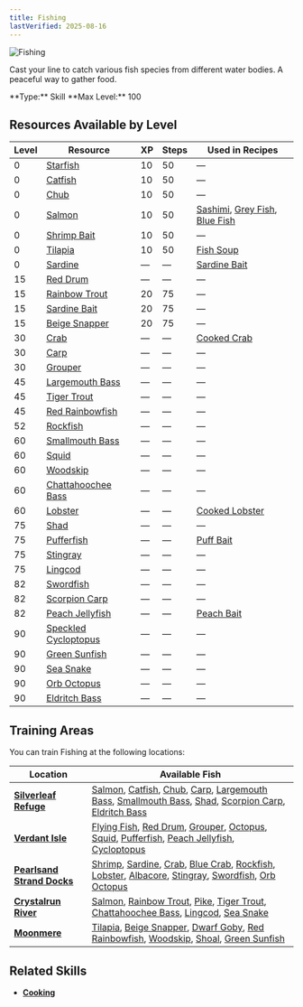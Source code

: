 ```yaml
---
title: Fishing
lastVerified: 2025-08-16
---
```


<div className="flex items-start gap-6 mb-8">
  <div className="flex-shrink-0">
    <img src="/assets/icons/fishing.png" alt="Fishing" className="w-24 h-24 border rounded-lg" />
  </div>
  <div className="flex-1">
    <div className="space-y-2">
      <p className="text-lg text-muted-foreground">Cast your line to catch various fish species from different water bodies. A peaceful way to gather food.</p>
      <div className="flex flex-wrap gap-4 text-sm">
        <span className="px-2 py-1 bg-green-100 dark:bg-green-900 rounded-md">
          **Type:** Skill
        </span>
        <span className="px-2 py-1 bg-purple-100 dark:bg-purple-900 rounded-md">
          **Max Level:** 100
        </span>
      </div>
    </div>
  </div>
</div>

## Resources Available by Level

| Level | Resource                                                                | XP  | Steps | Used in Recipes                                                                                                                         |
| ----- | ----------------------------------------------------------------------- | --- | ----- | --------------------------------------------------------------------------------------------------------------------------------------- |
| 0     | [Starfish](/docs/resources/individual/starfish)                         | 10  | 50    | —                                                                                                                                       |
| 0     | [Catfish](/docs/resources/individual/catfish)                           | 10  | 50    | —                                                                                                                                       |
| 0     | [Chub](/docs/resources/individual/chub)                                 | 10  | 50    | —                                                                                                                                       |
| 0     | [Salmon](/docs/resources/individual/salmon)                             | 10  | 50    | [Sashimi](/docs/items/individual/sashimi), [Grey Fish](/docs/items/individual/grey_fish), [Blue Fish](/docs/items/individual/blue_fish) |
| 0     | [Shrimp Bait](/docs/resources/individual/shrimp_bait)                   | 10  | 50    | —                                                                                                                                       |
| 0     | [Tilapia](/docs/resources/individual/tilapia)                           | 10  | 50    | [Fish Soup](#)                                                                                                                          |
| 0     | [Sardine](/docs/resources/individual/sardine)                           | —   | —     | [Sardine Bait](/docs/resources/individual/sardine_bait)                                                                                 |
| 15    | [Red Drum](/docs/resources/individual/red_drum)                         | —   | —     | —                                                                                                                                       |
| 15    | [Rainbow Trout](/docs/resources/individual/rainbow_trout)               | 20  | 75    | —                                                                                                                                       |
| 15    | [Sardine Bait](/docs/resources/individual/sardine_bait)                 | 20  | 75    | —                                                                                                                                       |
| 15    | [Beige Snapper](/docs/resources/individual/beige_snapper)               | 20  | 75    | —                                                                                                                                       |
| 30    | [Crab](/docs/resources/individual/crab)                                 | —   | —     | [Cooked Crab](/docs/items/individual/cooked_crab)                                                                                       |
| 30    | [Carp](/docs/resources/individual/carp)                                 | —   | —     | —                                                                                                                                       |
| 30    | [Grouper](/docs/resources/individual/grouper)                           | —   | —     | —                                                                                                                                       |
| 45    | [Largemouth Bass](/docs/resources/individual/largemouth_bass)           | —   | —     | —                                                                                                                                       |
| 45    | [Tiger Trout](/docs/resources/individual/tiger_trout)                   | —   | —     | —                                                                                                                                       |
| 45    | [Red Rainbowfish](/docs/resources/individual/red_rainbowfish)           | —   | —     | —                                                                                                                                       |
| 52    | [Rockfish](/docs/resources/individual/rockfish)                         | —   | —     | —                                                                                                                                       |
| 60    | [Smallmouth Bass](/docs/resources/individual/smallmouth_bass)           | —   | —     | —                                                                                                                                       |
| 60    | [Squid](/docs/resources/individual/squid)                               | —   | —     | —                                                                                                                                       |
| 60    | [Woodskip](/docs/resources/individual/woodskip)                         | —   | —     | —                                                                                                                                       |
| 60    | [Chattahoochee Bass](/docs/resources/individual/chattahoochee_bass)     | —   | —     | —                                                                                                                                       |
| 60    | [Lobster](/docs/resources/individual/lobster)                           | —   | —     | [Cooked Lobster](/docs/items/individual/cooked_lobster)                                                                                 |
| 75    | [Shad](/docs/resources/individual/shad)                                 | —   | —     | —                                                                                                                                       |
| 75    | [Pufferfish](/docs/resources/individual/pufferfish)                     | —   | —     | [Puff Bait](/docs/resources/individual/puff_bait)                                                                                       |
| 75    | [Stingray](/docs/resources/individual/stingray)                         | —   | —     | —                                                                                                                                       |
| 75    | [Lingcod](/docs/resources/individual/lingcod)                           | —   | —     | —                                                                                                                                       |
| 82    | [Swordfish](/docs/resources/individual/swordfish)                       | —   | —     | —                                                                                                                                       |
| 82    | [Scorpion Carp](/docs/resources/individual/scorpion_carp)               | —   | —     | —                                                                                                                                       |
| 82    | [Peach Jellyfish](/docs/resources/individual/peach_jellyfish)           | —   | —     | [Peach Bait](/docs/resources/individual/peach_bait)                                                                                     |
| 90    | [Speckled Cycloptopus](/docs/resources/individual/speckled_cycloptopus) | —   | —     | —                                                                                                                                       |
| 90    | [Green Sunfish](/docs/resources/individual/green_sunfish)               | —   | —     | —                                                                                                                                       |
| 90    | [Sea Snake](/docs/resources/individual/sea_snake)                       | —   | —     | —                                                                                                                                       |
| 90    | [Orb Octopus](/docs/resources/individual/orb_octopus)                   | —   | —     | —                                                                                                                                       |
| 90    | [Eldritch Bass](/docs/resources/individual/eldritch_bass)               | —   | —     | —                                                                                                                                       |

## Training Areas

You can train Fishing at the following locations:

| Location                                                                  | Available Fish                                                                                                                                                                                                                                                                                                                                                                                                                                                                                     |
| ------------------------------------------------------------------------- | -------------------------------------------------------------------------------------------------------------------------------------------------------------------------------------------------------------------------------------------------------------------------------------------------------------------------------------------------------------------------------------------------------------------------------------------------------------------------------------------------- |
| **[Silverleaf Refuge](/docs/map/individual/silverleaf_refuge)**           | [Salmon](/docs/resources/individual/salmon), [Catfish](/docs/resources/individual/catfish), [Chub](/docs/resources/individual/chub), [Carp](/docs/resources/individual/carp), [Largemouth Bass](/docs/resources/individual/largemouth_bass), [Smallmouth Bass](/docs/resources/individual/smallmouth_bass), [Shad](/docs/resources/individual/shad), [Scorpion Carp](/docs/resources/individual/scorpion_carp), [Eldritch Bass](/docs/resources/individual/eldritch_bass)                          |
| **[Verdant Isle](/docs/map/individual/verdant_isle)**                     | [Flying Fish](/docs/resources/individual/flying_fish), [Red Drum](/docs/resources/individual/red_drum), [Grouper](/docs/resources/individual/grouper), [Octopus](/docs/resources/individual/octopus), [Squid](/docs/resources/individual/squid), [Pufferfish](/docs/resources/individual/pufferfish), [Peach Jellyfish](/docs/resources/individual/peach_jellyfish), [Cycloptopus](/docs/resources/individual/cycloptopus)                                                                         |
| **[Pearlsand Strand Docks](/docs/map/individual/pearlsand_strand_docks)** | [Shrimp](/docs/resources/individual/shrimp), [Sardine](/docs/resources/individual/sardine), [Crab](/docs/resources/individual/crab), [Blue Crab](/docs/resources/individual/blue_crab), [Rockfish](/docs/resources/individual/rockfish), [Lobster](/docs/resources/individual/lobster), [Albacore](/docs/resources/individual/albacore), [Stingray](/docs/resources/individual/stingray), [Swordfish](/docs/resources/individual/swordfish), [Orb Octopus](/docs/resources/individual/orb_octopus) |
| **[Crystalrun River](/docs/map/individual/crystalrun_river)**             | [Salmon](/docs/resources/individual/salmon), [Rainbow Trout](/docs/resources/individual/rainbow_trout), [Pike](/docs/resources/individual/pike), [Tiger Trout](/docs/resources/individual/tiger_trout), [Chattahoochee Bass](/docs/resources/individual/chattahoochee_bass), [Lingcod](/docs/resources/individual/lingcod), [Sea Snake](/docs/resources/individual/sea_snake)                                                                                                                      |
| **[Moonmere](/docs/map/individual/moonmere)**                             | [Tilapia](/docs/resources/individual/tilapia), [Beige Snapper](/docs/resources/individual/beige_snapper), [Dwarf Goby](/docs/resources/individual/dwarf_goby), [Red Rainbowfish](/docs/resources/individual/red_rainbowfish), [Woodskip](/docs/resources/individual/woodskip), [Shoal](/docs/resources/individual/shoal), [Green Sunfish](/docs/resources/individual/green_sunfish)                                                                                                                |

## Related Skills

- **[Cooking](/docs/skills/individual/cooking)**

